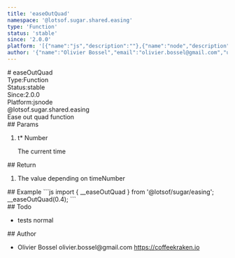 ```yaml
---
title: 'easeOutQuad'
namespace: '@lotsof.sugar.shared.easing'
type: 'Function'
status: 'stable'
since: '2.0.0'
platform: '[{"name":"js","description":""},{"name":"node","description":""}]'
author: '{"name":"Olivier Bossel","email":"olivier.bossel@gmail.com","url":"https://coffeekraken.io"}'
---
```

<div class="docmap-mdx">
# easeOutQuad
<div class="_metas">
<div class="_type"><span class="_type-label">Type:</span><span class="_type-value">Function</span></div>
<div class="_status"><span class="_status-label">Status:</span><span class="_status-value -stable">stable</span></div>
<div class="_since"><span class="_since-label">Since:</span><span class="_since-value">2.0.0</span></div>
<div class="_platform"><span class="_platform-label">Platform:</span><span class="_platform-value -js">js</span><span class="_platform-value -node">node</span></div>
</div>
<div class="_namespace">@lotsof.sugar.shared.easing</div>
<div class="_description">
Ease out quad function
</div>
<div class="_params">
## Params
<ol class="_list">
<li class="_item">
<span class="_name">t<span class="_required">*</span></span><span class="_default"></span> <span class="_type">Number</span>
<p class="_description">The current time</p>
</li>
</ol>
</div>
<div class="_return">
## Return
<ol class="_list">
<li class="_item">
<span class="_description">The value depending on time</span><span class="_default"></span><span class="_type">Number</span>
</li>
</ol>
</div>
<div class="_examples">
## Example
```js
import { __easeOutQuad } from '@lotsof/sugar/easing';
__easeOutQuad(0.4);
```
</div>
<div class="_todo">
## Todo
<ul class="_list">
<li class="_item">
<span class="_description">tests</span>
<span class="_priority -normal">normal</span>
</li>
</ul>
</div>
<div class="_author">
## Author
<ul class="_list">
<li class="_item">
<span class="_name">Olivier Bossel</span>
<span class="_email">olivier.bossel@gmail.com</span>
<a href="https://coffeekraken.io" target="_blank" class="_url">https://coffeekraken.io</a>
</li>
</ul>
</div>
</div>